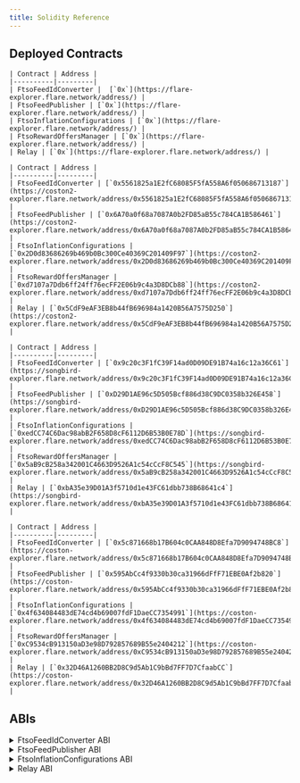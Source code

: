 ```yaml
---
title: Solidity Reference
---
```



## Deployed Contracts

<Tabs block>
  <TabItem value="flare" label="Flare Mainnet" default>

    | Contract | Address |
    |----------|---------|
    | FtsoFeedIdConverter |  [`0x`](https://flare-explorer.flare.network/address/) |
    | FtsoFeedPublisher | [`0x`](https://flare-explorer.flare.network/address/) |
    | FtsoInflationConfigurations | [`0x`](https://flare-explorer.flare.network/address/) |
    | FtsoRewardOffersManager | [`0x`](https://flare-explorer.flare.network/address/) |
    | Relay | [`0x`](https://flare-explorer.flare.network/address/) |

  </TabItem>
  <TabItem value="coston2" label="Flare Testnet Coston2">

    | Contract | Address |
    |----------|---------|
    | FtsoFeedIdConverter | [`0x5561825a1E2fC68085F5fA558A6f050686713187`](https://coston2-explorer.flare.network/address/0x5561825a1E2fC68085F5fA558A6f050686713187) |
    | FtsoFeedPublisher | [`0x6A70a0f68a7087A0b2FD85aB55c784CA1B586461`](https://coston2-explorer.flare.network/address/0x6A70a0f68a7087A0b2FD85aB55c784CA1B586461) |
    | FtsoInflationConfigurations | [`0x2D0d83686269b469b0Bc300Ce40369C201409F97`](https://coston2-explorer.flare.network/address/0x2D0d83686269b469b0Bc300Ce40369C201409F97) |
    | FtsoRewardOffersManager | [`0xd7107a7Ddb6ff24ff76ecFF2E06b9c4a3D8DCb88`](https://coston2-explorer.flare.network/address/0xd7107a7Ddb6ff24ff76ecFF2E06b9c4a3D8DCb88) |
    | Relay | [`0x5CdF9eAF3EB8b44fB696984a1420B56A7575D250`](https://coston2-explorer.flare.network/address/0x5CdF9eAF3EB8b44fB696984a1420B56A7575D250) |

  </TabItem>
    <TabItem value="songbird" label="Songbird Canary-Network">

    | Contract | Address |
    |----------|---------|
    | FtsoFeedIdConverter | [`0x9c20c3F1fC39F14ad0D09DE91B74a16c12a36C61`](https://songbird-explorer.flare.network/address/0x9c20c3F1fC39F14ad0D09DE91B74a16c12a36C61) |
    | FtsoFeedPublisher | [`0xD29D1AE96c5D505Bcf886d38C9DC0358b326E458`](https://songbird-explorer.flare.network/address/0xD29D1AE96c5D505Bcf886d38C9DC0358b326E458) |
    | FtsoInflationConfigurations | [`0xedCC74C6Dac98abB2F658D8cF6112D6B53B0E78D`](https://songbird-explorer.flare.network/address/0xedCC74C6Dac98abB2F658D8cF6112D6B53B0E78D) |
    | FtsoRewardOffersManager | [`0x5aB9cB258a342001C4663D9526A1c54cCcF8C545`](https://songbird-explorer.flare.network/address/0x5aB9cB258a342001C4663D9526A1c54cCcF8C545) |
    | Relay | [`0xbA35e39D01A3f5710d1e43FC61dbb738B68641c4`](https://songbird-explorer.flare.network/address/0xbA35e39D01A3f5710d1e43FC61dbb738B68641c4) |

  </TabItem>
  <TabItem value="coston" label="Songbird Testnet Coston">

    | Contract | Address |
    |----------|---------|
    | FtsoFeedIdConverter | [`0x5c871668b17B604c0CAA848D8Efa7D9094748BC8`](https://coston-explorer.flare.network/address/0x5c871668b17B604c0CAA848D8Efa7D9094748BC8) |
    | FtsoFeedPublisher | [`0x595AbCc4f9330b30ca31966dFfF71EBE0Af2b820`](https://coston-explorer.flare.network/address/0x595AbCc4f9330b30ca31966dFfF71EBE0Af2b820) |
    | FtsoInflationConfigurations | [`0x4f634084483dE74cd4b69007fdF1DaeCC7354991`](https://coston-explorer.flare.network/address/0x4f634084483dE74cd4b69007fdF1DaeCC7354991) |
    | FtsoRewardOffersManager | [`0xC9534cB913150aD3e98D792857689B55e2404212`](https://coston-explorer.flare.network/address/0xC9534cB913150aD3e98D792857689B55e2404212) |
    | Relay | [`0x32D46A1260BB2D8C9d5Ab1C9bBd7FF7D7CfaabCC`](https://coston-explorer.flare.network/address/0x32D46A1260BB2D8C9d5Ab1C9bBd7FF7D7CfaabCC) |

  </TabItem>

</Tabs>

## ABIs

<details>
  <summary>FtsoFeedIdConverter ABI</summary>
  ```json
  [
    {
      "type": "function",
      "stateMutability": "pure",
      "outputs": [
        { "type": "uint8", "name": "_category", "internalType": "uint8" },
        { "type": "string", "name": "_name", "internalType": "string" }
      ],
      "name": "getFeedCategoryAndName",
      "inputs": [
        { "type": "bytes21", "name": "_feedId", "internalType": "bytes21" }
      ]
    },
    {
      "type": "function",
      "stateMutability": "pure",
      "outputs": [{ "type": "bytes21", "name": "", "internalType": "bytes21" }],
      "name": "getFeedId",
      "inputs": [
        { "type": "uint8", "name": "_category", "internalType": "uint8" },
        { "type": "string", "name": "_name", "internalType": "string" }
      ]
    }
  ]
  ```
</details>

<details>
  <summary>FtsoFeedPublisher ABI</summary>
  ```json
  [
    {
      "type": "function",
      "stateMutability": "pure",
      "outputs": [
        { "type": "uint8", "name": "_category", "internalType": "uint8" },
        { "type": "string", "name": "_name", "internalType": "string" }
      ],
      "name": "getFeedCategoryAndName",
      "inputs": [
        { "type": "bytes21", "name": "_feedId", "internalType": "bytes21" }
      ]
    },
    {
      "type": "function",
      "stateMutability": "pure",
      "outputs": [{ "type": "bytes21", "name": "", "internalType": "bytes21" }],
      "name": "getFeedId",
      "inputs": [
        { "type": "uint8", "name": "_category", "internalType": "uint8" },
        { "type": "string", "name": "_name", "internalType": "string" }
      ]
    }
  ]
  ``` 
</details>

<details>
  <summary>FtsoInflationConfigurations ABI</summary>
  ```json
  [
    {
      "type": "constructor",
      "stateMutability": "nonpayable",
      "inputs": [
        {
          "type": "address",
          "name": "_governanceSettings",
          "internalType": "contract IGovernanceSettings"
        },
        {
          "type": "address",
          "name": "_initialGovernance",
          "internalType": "address"
        }
      ]
    },
    {
      "type": "event",
      "name": "GovernanceCallTimelocked",
      "inputs": [
        {
          "type": "bytes4",
          "name": "selector",
          "internalType": "bytes4",
          "indexed": false
        },
        {
          "type": "uint256",
          "name": "allowedAfterTimestamp",
          "internalType": "uint256",
          "indexed": false
        },
        {
          "type": "bytes",
          "name": "encodedCall",
          "internalType": "bytes",
          "indexed": false
        }
      ],
      "anonymous": false
    },
    {
      "type": "event",
      "name": "GovernanceInitialised",
      "inputs": [
        {
          "type": "address",
          "name": "initialGovernance",
          "internalType": "address",
          "indexed": false
        }
      ],
      "anonymous": false
    },
    {
      "type": "event",
      "name": "GovernedProductionModeEntered",
      "inputs": [
        {
          "type": "address",
          "name": "governanceSettings",
          "internalType": "address",
          "indexed": false
        }
      ],
      "anonymous": false
    },
    {
      "type": "event",
      "name": "TimelockedGovernanceCallCanceled",
      "inputs": [
        {
          "type": "bytes4",
          "name": "selector",
          "internalType": "bytes4",
          "indexed": false
        },
        {
          "type": "uint256",
          "name": "timestamp",
          "internalType": "uint256",
          "indexed": false
        }
      ],
      "anonymous": false
    },
    {
      "type": "event",
      "name": "TimelockedGovernanceCallExecuted",
      "inputs": [
        {
          "type": "bytes4",
          "name": "selector",
          "internalType": "bytes4",
          "indexed": false
        },
        {
          "type": "uint256",
          "name": "timestamp",
          "internalType": "uint256",
          "indexed": false
        }
      ],
      "anonymous": false
    },
    {
      "type": "function",
      "stateMutability": "nonpayable",
      "outputs": [],
      "name": "addFtsoConfiguration",
      "inputs": [
        {
          "type": "tuple",
          "name": "_config",
          "internalType": "struct IFtsoInflationConfigurations.FtsoConfiguration",
          "components": [
            { "type": "bytes", "name": "feedIds", "internalType": "bytes" },
            {
              "type": "uint24",
              "name": "inflationShare",
              "internalType": "uint24"
            },
            {
              "type": "uint16",
              "name": "minRewardedTurnoutBIPS",
              "internalType": "uint16"
            },
            {
              "type": "uint24",
              "name": "primaryBandRewardSharePPM",
              "internalType": "uint24"
            },
            {
              "type": "bytes",
              "name": "secondaryBandWidthPPMs",
              "internalType": "bytes"
            },
            { "type": "uint16", "name": "mode", "internalType": "uint16" }
          ]
        }
      ]
    },
    {
      "type": "function",
      "stateMutability": "nonpayable",
      "outputs": [],
      "name": "cancelGovernanceCall",
      "inputs": [
        { "type": "bytes4", "name": "_selector", "internalType": "bytes4" }
      ]
    },
    {
      "type": "function",
      "stateMutability": "nonpayable",
      "outputs": [],
      "name": "executeGovernanceCall",
      "inputs": [
        { "type": "bytes4", "name": "_selector", "internalType": "bytes4" }
      ]
    },
    {
      "type": "function",
      "stateMutability": "view",
      "outputs": [
        {
          "type": "tuple",
          "name": "",
          "internalType": "struct IFtsoInflationConfigurations.FtsoConfiguration",
          "components": [
            { "type": "bytes", "name": "feedIds", "internalType": "bytes" },
            {
              "type": "uint24",
              "name": "inflationShare",
              "internalType": "uint24"
            },
            {
              "type": "uint16",
              "name": "minRewardedTurnoutBIPS",
              "internalType": "uint16"
            },
            {
              "type": "uint24",
              "name": "primaryBandRewardSharePPM",
              "internalType": "uint24"
            },
            {
              "type": "bytes",
              "name": "secondaryBandWidthPPMs",
              "internalType": "bytes"
            },
            { "type": "uint16", "name": "mode", "internalType": "uint16" }
          ]
        }
      ],
      "name": "getFtsoConfiguration",
      "inputs": [
        { "type": "uint256", "name": "_index", "internalType": "uint256" }
      ]
    },
    {
      "type": "function",
      "stateMutability": "view",
      "outputs": [
        {
          "type": "tuple[]",
          "name": "",
          "internalType": "struct IFtsoInflationConfigurations.FtsoConfiguration[]",
          "components": [
            { "type": "bytes", "name": "feedIds", "internalType": "bytes" },
            {
              "type": "uint24",
              "name": "inflationShare",
              "internalType": "uint24"
            },
            {
              "type": "uint16",
              "name": "minRewardedTurnoutBIPS",
              "internalType": "uint16"
            },
            {
              "type": "uint24",
              "name": "primaryBandRewardSharePPM",
              "internalType": "uint24"
            },
            {
              "type": "bytes",
              "name": "secondaryBandWidthPPMs",
              "internalType": "bytes"
            },
            { "type": "uint16", "name": "mode", "internalType": "uint16" }
          ]
        }
      ],
      "name": "getFtsoConfigurations",
      "inputs": []
    },
    {
      "type": "function",
      "stateMutability": "view",
      "outputs": [{ "type": "address", "name": "", "internalType": "address" }],
      "name": "governance",
      "inputs": []
    },
    {
      "type": "function",
      "stateMutability": "view",
      "outputs": [
        {
          "type": "address",
          "name": "",
          "internalType": "contract IGovernanceSettings"
        }
      ],
      "name": "governanceSettings",
      "inputs": []
    },
    {
      "type": "function",
      "stateMutability": "nonpayable",
      "outputs": [],
      "name": "initialise",
      "inputs": [
        {
          "type": "address",
          "name": "_governanceSettings",
          "internalType": "contract IGovernanceSettings"
        },
        {
          "type": "address",
          "name": "_initialGovernance",
          "internalType": "address"
        }
      ]
    },
    {
      "type": "function",
      "stateMutability": "view",
      "outputs": [{ "type": "bool", "name": "", "internalType": "bool" }],
      "name": "isExecutor",
      "inputs": [
        { "type": "address", "name": "_address", "internalType": "address" }
      ]
    },
    {
      "type": "function",
      "stateMutability": "view",
      "outputs": [{ "type": "bool", "name": "", "internalType": "bool" }],
      "name": "productionMode",
      "inputs": []
    },
    {
      "type": "function",
      "stateMutability": "nonpayable",
      "outputs": [],
      "name": "removeFtsoConfiguration",
      "inputs": [
        { "type": "uint256", "name": "_index", "internalType": "uint256" }
      ]
    },
    {
      "type": "function",
      "stateMutability": "nonpayable",
      "outputs": [],
      "name": "replaceFtsoConfiguration",
      "inputs": [
        { "type": "uint256", "name": "_index", "internalType": "uint256" },
        {
          "type": "tuple",
          "name": "_config",
          "internalType": "struct IFtsoInflationConfigurations.FtsoConfiguration",
          "components": [
            { "type": "bytes", "name": "feedIds", "internalType": "bytes" },
            {
              "type": "uint24",
              "name": "inflationShare",
              "internalType": "uint24"
            },
            {
              "type": "uint16",
              "name": "minRewardedTurnoutBIPS",
              "internalType": "uint16"
            },
            {
              "type": "uint24",
              "name": "primaryBandRewardSharePPM",
              "internalType": "uint24"
            },
            {
              "type": "bytes",
              "name": "secondaryBandWidthPPMs",
              "internalType": "bytes"
            },
            { "type": "uint16", "name": "mode", "internalType": "uint16" }
          ]
        }
      ]
    },
    {
      "type": "function",
      "stateMutability": "nonpayable",
      "outputs": [],
      "name": "switchToProductionMode",
      "inputs": []
    },
    {
      "type": "function",
      "stateMutability": "view",
      "outputs": [
        {
          "type": "uint256",
          "name": "allowedAfterTimestamp",
          "internalType": "uint256"
        },
        { "type": "bytes", "name": "encodedCall", "internalType": "bytes" }
      ],
      "name": "timelockedCalls",
      "inputs": [
        { "type": "bytes4", "name": "selector", "internalType": "bytes4" }
      ]
    }
  ]

````
</details>

<details>
<summary>FtsoRewardOffersManager ABI</summary>
```json
[
  {
    "type": "constructor",
    "stateMutability": "nonpayable",
    "inputs": [
      {
        "type": "address",
        "name": "_governanceSettings",
        "internalType": "contract IGovernanceSettings"
      },
      {
        "type": "address",
        "name": "_initialGovernance",
        "internalType": "address"
      },
      {
        "type": "address",
        "name": "_addressUpdater",
        "internalType": "address"
      },
      {
        "type": "uint128",
        "name": "_minimalRewardsOfferValueWei",
        "internalType": "uint128"
      }
    ]
  },
  {
    "type": "event",
    "name": "DailyAuthorizedInflationSet",
    "inputs": [
      {
        "type": "uint256",
        "name": "authorizedAmountWei",
        "internalType": "uint256",
        "indexed": false
      }
    ],
    "anonymous": false
  },
  {
    "type": "event",
    "name": "GovernanceCallTimelocked",
    "inputs": [
      {
        "type": "bytes4",
        "name": "selector",
        "internalType": "bytes4",
        "indexed": false
      },
      {
        "type": "uint256",
        "name": "allowedAfterTimestamp",
        "internalType": "uint256",
        "indexed": false
      },
      {
        "type": "bytes",
        "name": "encodedCall",
        "internalType": "bytes",
        "indexed": false
      }
    ],
    "anonymous": false
  },
  {
    "type": "event",
    "name": "GovernanceInitialised",
    "inputs": [
      {
        "type": "address",
        "name": "initialGovernance",
        "internalType": "address",
        "indexed": false
      }
    ],
    "anonymous": false
  },
  {
    "type": "event",
    "name": "GovernedProductionModeEntered",
    "inputs": [
      {
        "type": "address",
        "name": "governanceSettings",
        "internalType": "address",
        "indexed": false
      }
    ],
    "anonymous": false
  },
  {
    "type": "event",
    "name": "InflationReceived",
    "inputs": [
      {
        "type": "uint256",
        "name": "amountReceivedWei",
        "internalType": "uint256",
        "indexed": false
      }
    ],
    "anonymous": false
  },
  {
    "type": "event",
    "name": "InflationRewardsOffered",
    "inputs": [
      {
        "type": "uint24",
        "name": "rewardEpochId",
        "internalType": "uint24",
        "indexed": true
      },
      {
        "type": "bytes",
        "name": "feedIds",
        "internalType": "bytes",
        "indexed": false
      },
      {
        "type": "bytes",
        "name": "decimals",
        "internalType": "bytes",
        "indexed": false
      },
      {
        "type": "uint256",
        "name": "amount",
        "internalType": "uint256",
        "indexed": false
      },
      {
        "type": "uint16",
        "name": "minRewardedTurnoutBIPS",
        "internalType": "uint16",
        "indexed": false
      },
      {
        "type": "uint24",
        "name": "primaryBandRewardSharePPM",
        "internalType": "uint24",
        "indexed": false
      },
      {
        "type": "bytes",
        "name": "secondaryBandWidthPPMs",
        "internalType": "bytes",
        "indexed": false
      },
      {
        "type": "uint16",
        "name": "mode",
        "internalType": "uint16",
        "indexed": false
      }
    ],
    "anonymous": false
  },
  {
    "type": "event",
    "name": "MinimalRewardsOfferValueSet",
    "inputs": [
      {
        "type": "uint256",
        "name": "valueWei",
        "internalType": "uint256",
        "indexed": false
      }
    ],
    "anonymous": false
  },
  {
    "type": "event",
    "name": "RewardsOffered",
    "inputs": [
      {
        "type": "uint24",
        "name": "rewardEpochId",
        "internalType": "uint24",
        "indexed": true
      },
      {
        "type": "bytes21",
        "name": "feedId",
        "internalType": "bytes21",
        "indexed": false
      },
      {
        "type": "int8",
        "name": "decimals",
        "internalType": "int8",
        "indexed": false
      },
      {
        "type": "uint256",
        "name": "amount",
        "internalType": "uint256",
        "indexed": false
      },
      {
        "type": "uint16",
        "name": "minRewardedTurnoutBIPS",
        "internalType": "uint16",
        "indexed": false
      },
      {
        "type": "uint24",
        "name": "primaryBandRewardSharePPM",
        "internalType": "uint24",
        "indexed": false
      },
      {
        "type": "uint24",
        "name": "secondaryBandWidthPPM",
        "internalType": "uint24",
        "indexed": false
      },
      {
        "type": "address",
        "name": "claimBackAddress",
        "internalType": "address",
        "indexed": false
      }
    ],
    "anonymous": false
  },
  {
    "type": "event",
    "name": "TimelockedGovernanceCallCanceled",
    "inputs": [
      {
        "type": "bytes4",
        "name": "selector",
        "internalType": "bytes4",
        "indexed": false
      },
      {
        "type": "uint256",
        "name": "timestamp",
        "internalType": "uint256",
        "indexed": false
      }
    ],
    "anonymous": false
  },
  {
    "type": "event",
    "name": "TimelockedGovernanceCallExecuted",
    "inputs": [
      {
        "type": "bytes4",
        "name": "selector",
        "internalType": "bytes4",
        "indexed": false
      },
      {
        "type": "uint256",
        "name": "timestamp",
        "internalType": "uint256",
        "indexed": false
      }
    ],
    "anonymous": false
  },
  {
    "type": "function",
    "stateMutability": "nonpayable",
    "outputs": [],
    "name": "cancelGovernanceCall",
    "inputs": [
      { "type": "bytes4", "name": "_selector", "internalType": "bytes4" }
    ]
  },
  {
    "type": "function",
    "stateMutability": "view",
    "outputs": [{ "type": "uint256", "name": "", "internalType": "uint256" }],
    "name": "dailyAuthorizedInflation",
    "inputs": []
  },
  {
    "type": "function",
    "stateMutability": "nonpayable",
    "outputs": [],
    "name": "executeGovernanceCall",
    "inputs": [
      { "type": "bytes4", "name": "_selector", "internalType": "bytes4" }
    ]
  },
  {
    "type": "function",
    "stateMutability": "view",
    "outputs": [
      {
        "type": "address",
        "name": "",
        "internalType": "contract IIFlareSystemsManager"
      }
    ],
    "name": "flareSystemsManager",
    "inputs": []
  },
  {
    "type": "function",
    "stateMutability": "view",
    "outputs": [
      {
        "type": "address",
        "name": "",
        "internalType": "contract IFtsoFeedDecimals"
      }
    ],
    "name": "ftsoFeedDecimals",
    "inputs": []
  },
  {
    "type": "function",
    "stateMutability": "view",
    "outputs": [
      {
        "type": "address",
        "name": "",
        "internalType": "contract IFtsoInflationConfigurations"
      }
    ],
    "name": "ftsoInflationConfigurations",
    "inputs": []
  },
  {
    "type": "function",
    "stateMutability": "view",
    "outputs": [
      {
        "type": "address",
        "name": "_addressUpdater",
        "internalType": "address"
      }
    ],
    "name": "getAddressUpdater",
    "inputs": []
  },
  {
    "type": "function",
    "stateMutability": "pure",
    "outputs": [{ "type": "string", "name": "", "internalType": "string" }],
    "name": "getContractName",
    "inputs": []
  },
  {
    "type": "function",
    "stateMutability": "view",
    "outputs": [{ "type": "uint256", "name": "", "internalType": "uint256" }],
    "name": "getExpectedBalance",
    "inputs": []
  },
  {
    "type": "function",
    "stateMutability": "view",
    "outputs": [{ "type": "address", "name": "", "internalType": "address" }],
    "name": "getInflationAddress",
    "inputs": []
  },
  {
    "type": "function",
    "stateMutability": "view",
    "outputs": [
      {
        "type": "uint256",
        "name": "_lockedFundsWei",
        "internalType": "uint256"
      },
      {
        "type": "uint256",
        "name": "_totalInflationAuthorizedWei",
        "internalType": "uint256"
      },
      {
        "type": "uint256",
        "name": "_totalClaimedWei",
        "internalType": "uint256"
      }
    ],
    "name": "getTokenPoolSupplyData",
    "inputs": []
  },
  {
    "type": "function",
    "stateMutability": "view",
    "outputs": [{ "type": "address", "name": "", "internalType": "address" }],
    "name": "governance",
    "inputs": []
  },
  {
    "type": "function",
    "stateMutability": "view",
    "outputs": [
      {
        "type": "address",
        "name": "",
        "internalType": "contract IGovernanceSettings"
      }
    ],
    "name": "governanceSettings",
    "inputs": []
  },
  {
    "type": "function",
    "stateMutability": "nonpayable",
    "outputs": [],
    "name": "initialise",
    "inputs": [
      {
        "type": "address",
        "name": "_governanceSettings",
        "internalType": "contract IGovernanceSettings"
      },
      {
        "type": "address",
        "name": "_initialGovernance",
        "internalType": "address"
      }
    ]
  },
  {
    "type": "function",
    "stateMutability": "view",
    "outputs": [{ "type": "bool", "name": "", "internalType": "bool" }],
    "name": "isExecutor",
    "inputs": [
      { "type": "address", "name": "_address", "internalType": "address" }
    ]
  },
  {
    "type": "function",
    "stateMutability": "view",
    "outputs": [{ "type": "uint256", "name": "", "internalType": "uint256" }],
    "name": "lastInflationAuthorizationReceivedTs",
    "inputs": []
  },
  {
    "type": "function",
    "stateMutability": "view",
    "outputs": [{ "type": "uint256", "name": "", "internalType": "uint256" }],
    "name": "lastInflationReceivedTs",
    "inputs": []
  },
  {
    "type": "function",
    "stateMutability": "view",
    "outputs": [{ "type": "uint256", "name": "", "internalType": "uint256" }],
    "name": "minimalRewardsOfferValueWei",
    "inputs": []
  },
  {
    "type": "function",
    "stateMutability": "payable",
    "outputs": [],
    "name": "offerRewards",
    "inputs": [
      {
        "type": "uint24",
        "name": "_nextRewardEpochId",
        "internalType": "uint24"
      },
      {
        "type": "tuple[]",
        "name": "_offers",
        "internalType": "struct IFtsoRewardOffersManager.Offer[]",
        "components": [
          { "type": "uint120", "name": "amount", "internalType": "uint120" },
          { "type": "bytes21", "name": "feedId", "internalType": "bytes21" },
          {
            "type": "uint16",
            "name": "minRewardedTurnoutBIPS",
            "internalType": "uint16"
          },
          {
            "type": "uint24",
            "name": "primaryBandRewardSharePPM",
            "internalType": "uint24"
          },
          {
            "type": "uint24",
            "name": "secondaryBandWidthPPM",
            "internalType": "uint24"
          },
          {
            "type": "address",
            "name": "claimBackAddress",
            "internalType": "address"
          }
        ]
      }
    ]
  },
  {
    "type": "function",
    "stateMutability": "view",
    "outputs": [{ "type": "bool", "name": "", "internalType": "bool" }],
    "name": "productionMode",
    "inputs": []
  },
  {
    "type": "function",
    "stateMutability": "payable",
    "outputs": [],
    "name": "receiveInflation",
    "inputs": []
  },
  {
    "type": "function",
    "stateMutability": "view",
    "outputs": [
      {
        "type": "address",
        "name": "",
        "internalType": "contract IIRewardManager"
      }
    ],
    "name": "rewardManager",
    "inputs": []
  },
  {
    "type": "function",
    "stateMutability": "nonpayable",
    "outputs": [],
    "name": "setDailyAuthorizedInflation",
    "inputs": [
      {
        "type": "uint256",
        "name": "_toAuthorizeWei",
        "internalType": "uint256"
      }
    ]
  },
  {
    "type": "function",
    "stateMutability": "nonpayable",
    "outputs": [],
    "name": "setMinimalRewardsOfferValue",
    "inputs": [
      {
        "type": "uint128",
        "name": "_minimalRewardsOfferValueWei",
        "internalType": "uint128"
      }
    ]
  },
  {
    "type": "function",
    "stateMutability": "nonpayable",
    "outputs": [],
    "name": "switchToProductionMode",
    "inputs": []
  },
  {
    "type": "function",
    "stateMutability": "view",
    "outputs": [
      {
        "type": "uint256",
        "name": "allowedAfterTimestamp",
        "internalType": "uint256"
      },
      { "type": "bytes", "name": "encodedCall", "internalType": "bytes" }
    ],
    "name": "timelockedCalls",
    "inputs": [
      { "type": "bytes4", "name": "selector", "internalType": "bytes4" }
    ]
  },
  {
    "type": "function",
    "stateMutability": "view",
    "outputs": [{ "type": "uint256", "name": "", "internalType": "uint256" }],
    "name": "totalInflationAuthorizedWei",
    "inputs": []
  },
  {
    "type": "function",
    "stateMutability": "view",
    "outputs": [{ "type": "uint256", "name": "", "internalType": "uint256" }],
    "name": "totalInflationReceivedWei",
    "inputs": []
  },
  {
    "type": "function",
    "stateMutability": "view",
    "outputs": [{ "type": "uint256", "name": "", "internalType": "uint256" }],
    "name": "totalInflationRewardsOfferedWei",
    "inputs": []
  },
  {
    "type": "function",
    "stateMutability": "nonpayable",
    "outputs": [],
    "name": "triggerRewardEpochSwitchover",
    "inputs": [
      {
        "type": "uint24",
        "name": "_currentRewardEpochId",
        "internalType": "uint24"
      },
      {
        "type": "uint64",
        "name": "_currentRewardEpochExpectedEndTs",
        "internalType": "uint64"
      },
      {
        "type": "uint64",
        "name": "_rewardEpochDurationSeconds",
        "internalType": "uint64"
      }
    ]
  },
  {
    "type": "function",
    "stateMutability": "nonpayable",
    "outputs": [],
    "name": "updateContractAddresses",
    "inputs": [
      {
        "type": "bytes32[]",
        "name": "_contractNameHashes",
        "internalType": "bytes32[]"
      },
      {
        "type": "address[]",
        "name": "_contractAddresses",
        "internalType": "address[]"
      }
    ]
  }
]

````

</details>

<details>
  <summary>Relay ABI</summary>
  ```json
  [
    {
      "type": "constructor",
      "stateMutability": "nonpayable",
      "inputs": [
        {
          "type": "address",
          "name": "_signingPolicySetter",
          "internalType": "address"
        },
        {
          "type": "uint32",
          "name": "_initialRewardEpochId",
          "internalType": "uint32"
        },
        {
          "type": "uint32",
          "name": "_startingVotingRoundIdForInitialRewardEpochId",
          "internalType": "uint32"
        },
        {
          "type": "bytes32",
          "name": "_initialSigningPolicyHash",
          "internalType": "bytes32"
        },
        {
          "type": "uint8",
          "name": "_randomNumberProtocolId",
          "internalType": "uint8"
        },
        {
          "type": "uint32",
          "name": "_firstVotingRoundStartTs",
          "internalType": "uint32"
        },
        {
          "type": "uint8",
          "name": "_votingEpochDurationSeconds",
          "internalType": "uint8"
        },
        {
          "type": "uint32",
          "name": "_firstRewardEpochStartVotingRoundId",
          "internalType": "uint32"
        },
        {
          "type": "uint16",
          "name": "_rewardEpochDurationInVotingEpochs",
          "internalType": "uint16"
        },
        {
          "type": "uint16",
          "name": "_thresholdIncreaseBIPS",
          "internalType": "uint16"
        },
        {
          "type": "uint32",
          "name": "_messageFinalizationWindowInRewardEpochs",
          "internalType": "uint32"
        }
      ]
    },
    {
      "type": "event",
      "name": "ProtocolMessageRelayed",
      "inputs": [
        {
          "type": "uint8",
          "name": "protocolId",
          "internalType": "uint8",
          "indexed": true
        },
        {
          "type": "uint32",
          "name": "votingRoundId",
          "internalType": "uint32",
          "indexed": true
        },
        {
          "type": "bool",
          "name": "isSecureRandom",
          "internalType": "bool",
          "indexed": false
        },
        {
          "type": "bytes32",
          "name": "merkleRoot",
          "internalType": "bytes32",
          "indexed": false
        }
      ],
      "anonymous": false
    },
    {
      "type": "event",
      "name": "SigningPolicyInitialized",
      "inputs": [
        {
          "type": "uint24",
          "name": "rewardEpochId",
          "internalType": "uint24",
          "indexed": true
        },
        {
          "type": "uint32",
          "name": "startVotingRoundId",
          "internalType": "uint32",
          "indexed": false
        },
        {
          "type": "uint16",
          "name": "threshold",
          "internalType": "uint16",
          "indexed": false
        },
        {
          "type": "uint256",
          "name": "seed",
          "internalType": "uint256",
          "indexed": false
        },
        {
          "type": "address[]",
          "name": "voters",
          "internalType": "address[]",
          "indexed": false
        },
        {
          "type": "uint16[]",
          "name": "weights",
          "internalType": "uint16[]",
          "indexed": false
        },
        {
          "type": "bytes",
          "name": "signingPolicyBytes",
          "internalType": "bytes",
          "indexed": false
        },
        {
          "type": "uint64",
          "name": "timestamp",
          "internalType": "uint64",
          "indexed": false
        }
      ],
      "anonymous": false
    },
    {
      "type": "event",
      "name": "SigningPolicyRelayed",
      "inputs": [
        {
          "type": "uint256",
          "name": "rewardEpochId",
          "internalType": "uint256",
          "indexed": true
        }
      ],
      "anonymous": false
    },
    {
      "type": "function",
      "stateMutability": "view",
      "outputs": [{ "type": "bytes32", "name": "", "internalType": "bytes32" }],
      "name": "getConfirmedMerkleRoot",
      "inputs": [
        { "type": "uint256", "name": "_protocolId", "internalType": "uint256" },
        { "type": "uint256", "name": "_votingRoundId", "internalType": "uint256" }
      ]
    },
    {
      "type": "function",
      "stateMutability": "view",
      "outputs": [
        { "type": "uint256", "name": "_randomNumber", "internalType": "uint256" },
        { "type": "bool", "name": "_isSecureRandom", "internalType": "bool" },
        {
          "type": "uint256",
          "name": "_randomTimestamp",
          "internalType": "uint256"
        }
      ],
      "name": "getRandomNumber",
      "inputs": []
    },
    {
      "type": "function",
      "stateMutability": "view",
      "outputs": [{ "type": "uint256", "name": "", "internalType": "uint256" }],
      "name": "getVotingRoundId",
      "inputs": [
        { "type": "uint256", "name": "_timestamp", "internalType": "uint256" }
      ]
    },
    {
      "type": "function",
      "stateMutability": "view",
      "outputs": [
        {
          "type": "uint32",
          "name": "_lastInitializedRewardEpoch",
          "internalType": "uint32"
        },
        {
          "type": "uint32",
          "name": "_startingVotingRoundIdForLastInitializedRewardEpoch",
          "internalType": "uint32"
        }
      ],
      "name": "lastInitializedRewardEpochData",
      "inputs": []
    },
    {
      "type": "function",
      "stateMutability": "view",
      "outputs": [{ "type": "bytes32", "name": "", "internalType": "bytes32" }],
      "name": "merkleRoots",
      "inputs": [
        { "type": "uint256", "name": "protocolId", "internalType": "uint256" },
        { "type": "uint256", "name": "votingRoundId", "internalType": "uint256" }
      ]
    },
    {
      "type": "function",
      "stateMutability": "nonpayable",
      "outputs": [],
      "name": "relay",
      "inputs": []
    },
    {
      "type": "function",
      "stateMutability": "nonpayable",
      "outputs": [{ "type": "bytes32", "name": "", "internalType": "bytes32" }],
      "name": "setSigningPolicy",
      "inputs": [
        {
          "type": "tuple",
          "name": "_signingPolicy",
          "internalType": "struct IIRelay.SigningPolicy",
          "components": [
            {
              "type": "uint24",
              "name": "rewardEpochId",
              "internalType": "uint24"
            },
            {
              "type": "uint32",
              "name": "startVotingRoundId",
              "internalType": "uint32"
            },
            { "type": "uint16", "name": "threshold", "internalType": "uint16" },
            { "type": "uint256", "name": "seed", "internalType": "uint256" },
            {
              "type": "address[]",
              "name": "voters",
              "internalType": "address[]"
            },
            { "type": "uint16[]", "name": "weights", "internalType": "uint16[]" }
          ]
        }
      ]
    },
    {
      "type": "function",
      "stateMutability": "view",
      "outputs": [{ "type": "address", "name": "", "internalType": "address" }],
      "name": "signingPolicySetter",
      "inputs": []
    },
    {
      "type": "function",
      "stateMutability": "view",
      "outputs": [{ "type": "uint256", "name": "", "internalType": "uint256" }],
      "name": "startingVotingRoundIds",
      "inputs": [
        { "type": "uint256", "name": "rewardEpochId", "internalType": "uint256" }
      ]
    },
    {
      "type": "function",
      "stateMutability": "view",
      "outputs": [
        {
          "type": "uint8",
          "name": "randomNumberProtocolId",
          "internalType": "uint8"
        },
        {
          "type": "uint32",
          "name": "firstVotingRoundStartTs",
          "internalType": "uint32"
        },
        {
          "type": "uint8",
          "name": "votingEpochDurationSeconds",
          "internalType": "uint8"
        },
        {
          "type": "uint32",
          "name": "firstRewardEpochStartVotingRoundId",
          "internalType": "uint32"
        },
        {
          "type": "uint16",
          "name": "rewardEpochDurationInVotingEpochs",
          "internalType": "uint16"
        },
        {
          "type": "uint16",
          "name": "thresholdIncreaseBIPS",
          "internalType": "uint16"
        },
        {
          "type": "uint32",
          "name": "randomVotingRoundId",
          "internalType": "uint32"
        },
        { "type": "bool", "name": "isSecureRandom", "internalType": "bool" },
        {
          "type": "uint32",
          "name": "lastInitializedRewardEpoch",
          "internalType": "uint32"
        },
        {
          "type": "bool",
          "name": "noSigningPolicyRelay",
          "internalType": "bool"
        },
        {
          "type": "uint32",
          "name": "messageFinalizationWindowInRewardEpochs",
          "internalType": "uint32"
        }
      ],
      "name": "stateData",
      "inputs": []
    },
    {
      "type": "function",
      "stateMutability": "view",
      "outputs": [{ "type": "bytes32", "name": "", "internalType": "bytes32" }],
      "name": "toSigningPolicyHash",
      "inputs": [
        { "type": "uint256", "name": "rewardEpochId", "internalType": "uint256" }
      ]
    }
  ]

```
</details>

## Interfaces

<DocCardList />
